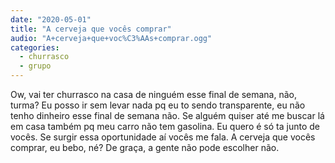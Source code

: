 ```yaml
---
date: "2020-05-01"
title: "A cerveja que vocês comprar"
audio: "A+cerveja+que+voc%C3%AAs+comprar.ogg"
categories:
  - churrasco
  - grupo
---
```


<Transcription>
  Ow, vai ter churrasco na casa de ninguém esse final de semana, não, turma? Eu posso ir sem levar nada pq eu to sendo transparente, eu não tenho dinheiro esse final de semana não. Se alguém quiser até me buscar lá em casa também pq meu carro não tem gasolina. Eu quero é só ta junto de vocês. Se surgir essa oportunidade aí vocês me fala. A cerveja que vocês comprar, eu bebo, né? De graça, a gente não pode escolher não.
</Transcription>